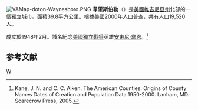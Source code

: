 {{noteTA
|T=zh-hans:韋恩斯伯勒 (弗吉尼亚州);zh-hk:韋恩斯伯勒 (維珍尼亞州);zh-tw:韋恩斯伯勒 (維吉尼亞州);
}}

[[File:VAMap-doton-Waynesboro.PNG|right]]
'''韋恩斯伯勒'''（{{lang-en|Waynesboro}}）是[[美國|美國]][[維吉尼亞州|維吉尼亞州]]北部的一個獨立城市。面積39.8平方公里。根據[[美國2000年人口普查|美國2000年人口普查]]，共有人口19,520人。

成立於1948年2月。城名紀念[[美國獨立戰爭|美國獨立戰爭]]英雄[[安東尼·韋恩|安東尼·韋恩]]。<ref>Kane, J. N. and C. C. Aiken. The American Counties: Origins of County Names Dates of Creation and Population Data 1950-2000. Lanham, MD.: Scarecrow Press, 2005.</ref>

==参考文献==
<div class="references-small">
<references />
</div>
{{弗吉尼亚州}}
[[Category:弗吉尼亚州城市|W]]